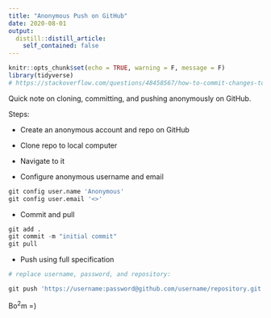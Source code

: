 ```yaml
---
title: "Anonymous Push on GitHub"
date: 2020-08-01
output:
  distill::distill_article:
    self_contained: false
---
```


```r
knitr::opts_chunk$set(echo = TRUE, warning = F, message = F)
library(tidyverse)
# https://stackoverflow.com/questions/48458567/how-to-commit-changes-to-git-repository-anonymously
```

Quick note on cloning, committing, and pushing anonymously on GitHub. 

Steps:

* Create an anonymous account and repo on GitHub

* Clone repo to local computer

* Navigate to it

* Configure anonymous username and email

```r
git config user.name 'Anonymous'
git config user.email '<>'
```

* Commit and pull

```r

git add .
git commit -m "initial commit"
git pull

```

* Push using full specification

```r

# replace username, password, and repository:

git push 'https://username:password@github.com/username/repository.git'


```


Bo$^2$m =)
